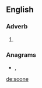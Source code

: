 ==English==

===Adverb===
{{head|en|adverb}}

# {{obsolete spelling of|soon|lang=en}}

===Anagrams===
* {{l|en|noose}}, {{l|en|osone}}

[[de:soone]]